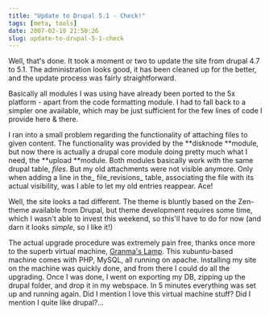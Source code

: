 ```yaml
---
title: "Update to Drupal 5.1 - Check!"
tags: [meta, tools]
date: 2007-02-19 21:50:26
slug: update-to-drupal-5-1-check
---
```


Well, that's done. It took a moment or two to update the site from drupal 4.7 to 5.1. The administration looks good, it has been cleaned up for the better, and the update process was fairly straightforward. 

Basically all modules I was using have already been ported to the 5x platform - apart from the code formatting module. I had to fall back to a simpler one available, which may be just sufficient for the few lines of code I provide here & there.

I ran into a small problem regarding the functionality of attaching files to given content. The functionality was provided by the **disknode **module, but now there is actually a drupal core module doing pretty much what I need, the **upload **module. Both modules basically work with the same drupal table, _files_. But my old attachments were not visible anymore. Only when adding a line in the_ file_revisions_ table, associating the file with its actual visibility, was I able to let my old entries reappear. Ace!

Well, the site looks a tad different. The theme is bluntly based on the Zen-theme available from Drupal, but theme development requires some time, which I wasn't able to invest this weekend, so this'll have to do for now (and darn it looks _simple_, so I like it!)

The actual upgrade procedure was extremely pain free, thanks once more to the superb virtual machine, [Granma's Lamp](http://canned-os.blogspot.com/2006/10/grandmas-lamp-its-easy-enough-for.html "LAMP so easy, even your grandma can do it!"). This xubuntu-based machine comes with PHP, MySQL, all running on apache. Installing my site on the machine was quickly done, and from there I could do all the upgrading. Once I was done, I went on exporting my DB, zipping up the drupal folder, and drop it in my webspace. In 5 minutes everything was set up and running again. Did I mention I love this virtual machine stuff? Did I mention I quite like drupal?...